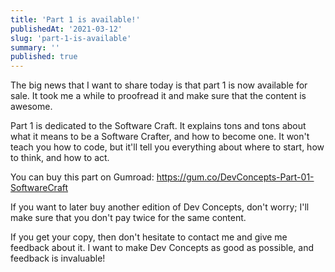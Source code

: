 ```yaml
---
title: 'Part 1 is available!'
publishedAt: '2021-03-12'
slug: 'part-1-is-available'
summary: ''
published: true
---
```


The big news that I want to share today is that part 1 is now available for sale. It took me a while to proofread it and make sure that the content is awesome.

Part 1 is dedicated to the Software Craft. It explains tons and tons about what it means to be a Software Crafter, and how to become one. It won't teach you how to code, but it'll tell you everything about where to start, how to think, and how to act.

You can buy this part on Gumroad: https://gum.co/DevConcepts-Part-01-SoftwareCraft

If you want to later buy another edition of Dev Concepts, don't worry; I'll make sure that you don't pay twice for the same content.

If you get your copy, then don't hesitate to contact me and give me feedback about it. I want to make Dev Concepts as good as possible, and feedback is invaluable!

<BlogPostSignature />
